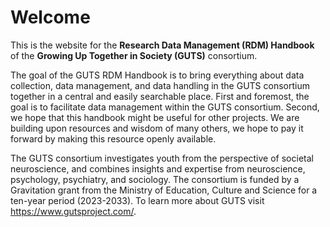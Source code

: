 # Welcome {.unnumbered}

This is the website for the **Research Data Management (RDM) Handbook** of the **Growing Up Together in Society (GUTS)** consortium.

The goal of the GUTS RDM Handbook is to bring everything about data collection, data management, and data handling in the GUTS consortium together in a central and easily searchable place. First and foremost, the goal is to facilitate data management within the GUTS consortium. Second, we hope that this handbook might be useful for other projects. We are building upon resources and wisdom of many others, we hope to pay it forward by making this resource openly available.

The GUTS consortium investigates youth from the perspective of societal neuroscience, and combines insights and expertise from neuroscience, psychology, psychiatry, and sociology. The consortium is funded by a Gravitation grant from the Ministry of Education, Culture and Science for a ten-year period (2023-2033). To learn more about GUTS visit <https://www.gutsproject.com/>.
